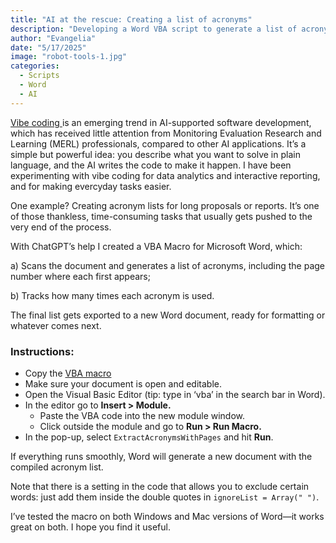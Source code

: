 ```yaml
---
title: "AI at the rescue: Creating a list of acronyms"
description: "Developing a Word VBA script to generate a list of acronyms "
author: "Evangelia"
date: "5/17/2025"
image: "robot-tools-1.jpg"
categories:
  - Scripts
  - Word
  - AI
---
```


<a href="https://en.wikipedia.org/wiki/Vibe_coding" target="_blank"> Vibe coding </a> is an emerging trend in AI-supported software development, which has received little attention from Monitoring Evaluation Research and Learning (MERL) professionals, compared to other AI applications.
It’s a simple but powerful idea: you describe what you want to solve in plain language, and the AI writes the code to make it happen.
I have been experimenting with vibe coding for data analytics and interactive reporting, and for making evercyday tasks easier.

One example?
Creating acronym lists for long proposals or reports.
It’s one of those thankless, time-consuming tasks that usually gets pushed to the very end of the process.

With ChatGPT’s help I created a VBA Macro for Microsoft Word, which:

a\) Scans the document and generates a list of acronyms, including the page number where each first appears;

b\) Tracks how many times each acronym is used.

The final list gets exported to a new Word document, ready for formatting or whatever comes next.

### Instructions:

-   Copy the <a href="../assets/Code-VBA-Acronyms.txt" target="_blank"> VBA macro </a>
-   Make sure your document is open and editable.
-   Open the Visual Basic Editor (tip: type in ‘vba’ in the search bar in Word).
-   In the editor go to **Insert \> Module.**
    -   Paste the VBA code into the new module window.
    -   Click outside the module and go to **Run \> Run Macro.**
-   In the pop-up, select `ExtractAcronymsWithPages` and hit **Run**.

If everything runs smoothly, Word will generate a new document with the compiled acronym list.

Note that there is a setting in the code that allows you to exclude certain words: just add them inside the double quotes in `ignoreList = Array(" ")`.

I've tested the macro on both Windows and Mac versions of Word—it works great on both.
I hope you find it useful.
